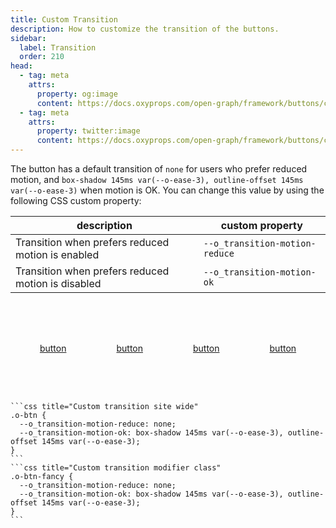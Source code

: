 ```yaml
---
title: Custom Transition
description: How to customize the transition of the buttons.
sidebar:
  label: Transition
  order: 210
head:
  - tag: meta
    attrs:
      property: og:image
      content: https://docs.oxyprops.com/open-graph/framework/buttons/custom-transition.png
  - tag: meta
    attrs:
      property: twitter:image
      content: https://docs.oxyprops.com/open-graph/framework/buttons/custom-transition.png
---
```



The button has a default transition of `none` for users who prefer reduced motion, and `box-shadow 145ms var(--o-ease-3), outline-offset 145ms var(--o-ease-3)` when motion is OK. You can change this value by using the following CSS custom property:

| description                                        | custom property                                                                                     |
| -------------------------------------------------- | --------------------------------------------------------------------------------------------------- |
| Transition when prefers reduced motion is enabled  | <ClipboardCopy value="--o_transition-motion-reduce:">`--o_transition-motion-reduce`</ClipboardCopy> |
| Transition when prefers reduced motion is disabled | <ClipboardCopy value="--o_transition-motion-ok:">`--o_transition-motion-ok`</ClipboardCopy>         |

<div style="display: flex; flex-wrap: wrap; column-gap:5rem;row-gap:1rem; width:100%; justify-content: center; align-items: center;padding-block: 4rem;">
    <a href="#custom-transition" class="o-btn o-btn-links" style="--o_highlight-size-hover: 1rem;--o_ink-shadow-light: none; --o_transition-motion-reduce: none; --o_transition-motion-ok: box-shadow 145ms var(--o-ease-3), outline-offset 145ms var(--o-ease-3);"><span>button</span></a>
    <a href="#custom-transition" class="o-btn o-btn-links" style="--o_highlight-size-hover: 1rem;--o_ink-shadow-light: none; --o_transition-motion-reduce: none; --o_transition-motion-ok: box-shadow 500ms var(--o-ease-out-5), outline-offset 500ms var(--o-ease-out-5);"><span>button</span></a>
    <a href="#custom-transition" class="o-btn o-btn-links" style="--o_highlight-size-hover: 1rem;--o_ink-shadow-light: none; --o_transition-motion-reduce: none; --o_transition-motion-ok: box-shadow 200ms var(--o-ease-squish-3), outline-offset 200ms var(--o-ease-squish-3);"><span>button</span></a>
    <a href="#custom-transition" class="o-btn o-btn-links" style="--o_highlight-size-hover: 3rem;--o_ink-shadow-light: none; --o_transition-motion-reduce: none; --o_transition-motion-ok: box-shadow 500ms var(--o-ease-step-3), outline-offset 500ms var(--o-ease-step-3);"><span>button</span></a>
</div>
    
    ```css title="Custom transition site wide"
    .o-btn {
      --o_transition-motion-reduce: none;
      --o_transition-motion-ok: box-shadow 145ms var(--o-ease-3), outline-offset 145ms var(--o-ease-3);
    }
    ```
    ```css title="Custom transition modifier class"
    .o-btn-fancy {
      --o_transition-motion-reduce: none;
      --o_transition-motion-ok: box-shadow 145ms var(--o-ease-3), outline-offset 145ms var(--o-ease-3);
    }
    ```
